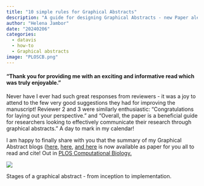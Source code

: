 ```yaml
---
title: "10 simple rules for Graphical Abstracts"
description: "A guide for designing Graphical Abstracts - new Paper alert"
author: "Helena Jambor"
date: "20240206"
categories:
  - datavis
  - how-to
  - Graphical abstracts
image: "PLOSCB.png"
---
```

#### "Thank you for providing me with an exciting and informative read which was truly enjoyable."
Never have I ever had such great responses from reviewers - it was a joy to attend to the few very good suggestions they had for improving the manuscript! Reviewer 2 and 3 were similarly enthusiastic: "Congratulations for laying out your perspective." and "Overall, the paper is a beneficial guide for researchers looking to effectively communicate their research through graphical abstracts." A day to mark in my calendar! 

I am happy to finally share with you that the summary of my Graphical Abstract blogs ([here ](../GraphicalAbstract_1/index.qmd), [here](../GraphicalAbstracts_2/index.qmd), [and here](../GraphicalAbstracts_3/GraphicalAbstracts.qmd) is now available as paper for you all to read and cite! 
Out in <a href= https://dx.plos.org/10.1371/journal.pcbi.1011789>PLOS Computational Biology.</a> 


::: {#fig-overview}
![](Slide6.png)

Stages of a graphical abstract - from inception to implementation.
:::